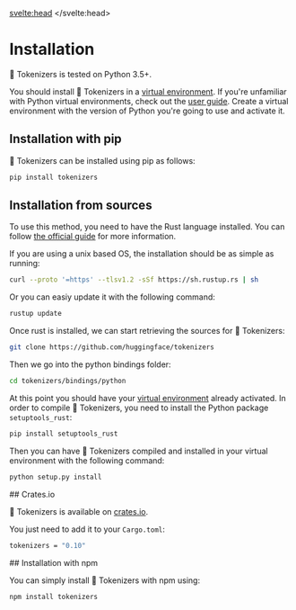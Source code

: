 <script lang="ts">
let fw: "pt" | "tf" = "pt";
onMount(() => {
    const urlParams = new URLSearchParams(window.location.search);
    fw = urlParams.get("fw") || "pt";
});
</script>
<svelte:head>
  <meta name="hf:doc:metadata" content={JSON.stringify(metadata)} >
</svelte:head>
# Installation

<tokenizerslangcontent>
<python>
🤗 Tokenizers is tested on Python 3.5+.

You should install 🤗 Tokenizers in a [virtual environment](https://docs.python.org/3/library/venv.html). If you're
unfamiliar with Python virtual environments, check out the [user
guide](https://packaging.python.org/guides/installing-using-pip-and-virtual-environments/).
Create a virtual environment with the version of Python you're going to
use and activate it.

## Installation with pip

🤗 Tokenizers can be installed using pip as follows:

```bash
pip install tokenizers
```

## Installation from sources

To use this method, you need to have the Rust language installed. You
can follow [the official
guide](https://www.rust-lang.org/learn/get-started) for more
information.

If you are using a unix based OS, the installation should be as simple
as running:

```bash
curl --proto '=https' --tlsv1.2 -sSf https://sh.rustup.rs | sh
```

Or you can easiy update it with the following command:

```bash
rustup update
```

Once rust is installed, we can start retrieving the sources for 🤗
Tokenizers:

```bash
git clone https://github.com/huggingface/tokenizers
```

Then we go into the python bindings folder:

```bash
cd tokenizers/bindings/python
```

At this point you should have your [virtual environment]() already
activated. In order to compile 🤗 Tokenizers, you need to install the
Python package `setuptools_rust`:

```bash
pip install setuptools_rust
```

Then you can have 🤗 Tokenizers compiled and installed in your virtual
environment with the following command:

```bash
python setup.py install
```
</python>
<rust>
## Crates.io

🤗 Tokenizers is available on [crates.io](https://crates.io/crates/tokenizers).

You just need to add it to your `Cargo.toml`:

```bash
tokenizers = "0.10"
```
</rust>
<node>
## Installation with npm

You can simply install 🤗 Tokenizers with npm using:

```bash
npm install tokenizers
```
</node>
</tokenizerslangcontent>